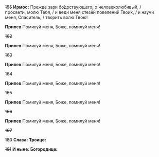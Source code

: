 ~~155~~ **Ирмос:** Прежде зари бо́дрствующего, о человеколюбивый, / просвети, молю Тебя, / и веди меня стезёй повелений Твоих, / и научи меня, Спаситель, / творить волю Твою!

**Припев** Помилуй меня, Боже, помилуй меня!

~~162~~

**Припев** Помилуй меня, Боже, помилуй меня!

~~163~~

**Припев** Помилуй меня, Боже, помилуй меня!

~~164~~

**Припев** Помилуй меня, Боже, помилуй меня!

~~165~~

**Припев** Помилуй меня, Боже, помилуй меня!

~~166~~

**Припев** Помилуй меня, Боже, помилуй меня!

~~167~~

~~180~~ **Слава: Троице:**

~~181~~ **И ныне: Богородице:**
